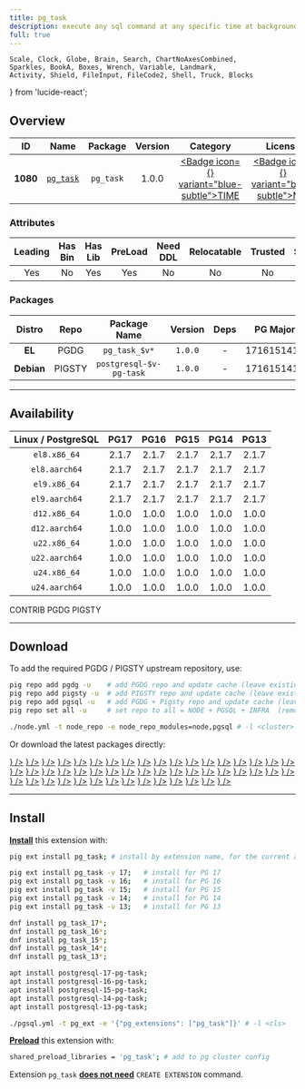 ```yaml
---
title: pg_task
description: execute any sql command at any specific time at background
full: true
---
```


    Scale, Clock, Globe, Brain, Search, ChartNoAxesCombined,
    Sparkles, BookA, Boxes, Wrench, Variable, Landmark,
    Activity, Shield, FileInput, FileCode2, Shell, Truck, Blocks
} from 'lucide-react';

## Overview

| <TooltipIconButton tooltip="Extension unique identifier" side="top">ID</TooltipIconButton> | <TooltipIconButton tooltip="Extension name" side="top">Name</TooltipIconButton> | <TooltipIconButton tooltip="Package name for installation" side="top">Package</TooltipIconButton> | <TooltipIconButton tooltip="Latest available extension version" side="top">Version</TooltipIconButton> | <TooltipIconButton tooltip="Extension category" side="top">Category</TooltipIconButton> | <TooltipIconButton tooltip="Open source license" side="top">License</TooltipIconButton> | <TooltipIconButton tooltip="Programming language" side="top">Lang</TooltipIconButton> |
|:--------:|:--------:|:----------:|:--------------:|:---------------------------------------:|:------------------------------------------------------:|:----:|
| **1080** | [`pg_task`](https://github.com/RekGRpth/pg_task) | `pg_task` | 1.0.0 | <a href="/ext/time" className="no-underline"><Badge icon={<Clock />} variant="blue-subtle">TIME</Badge></a> | <a href="/ext/list/license#mit" className="no-underline"><Badge icon={<Scale />} variant="blue-subtle">MIT</Badge></a> | <a href="/ext/list/lang#c"><Badge icon={<FileCode2 />} variant="blue-subtle">C</Badge></a> |

### Attributes

| <TooltipIconButton tooltip="The Primary Leading extension in the Package" side="top">Leading</TooltipIconButton> | <TooltipIconButton tooltip="Contains binary utils" side="top">Has Bin</TooltipIconButton> | <TooltipIconButton tooltip="Contains .so shared library files" side="top">Has Lib</TooltipIconButton> | <TooltipIconButton tooltip="Requires preloading via shared_preload_libraries" side="top">PreLoad</TooltipIconButton> | <TooltipIconButton tooltip="Requires CREATE EXTENSION DDL command" side="top">Need DDL</TooltipIconButton> | <TooltipIconButton tooltip="Can be installed in any schema" side="top">Relocatable</TooltipIconButton> | <TooltipIconButton tooltip="Can be created by non-superuser" side="top">Trusted</TooltipIconButton> | <TooltipIconButton tooltip="Schemas used by this extension" side="top">Schemas</TooltipIconButton> |
|:-------:|:-------:|:-------:|:-------:|:--------:|:-----------:|:-------:|:-------:|
| Yes | No | Yes | Yes | No | No | No | - |

### Packages

| <TooltipIconButton tooltip="Linux distribution family, EL or Debian" side="top">Distro</TooltipIconButton> | <TooltipIconButton tooltip="Package repository" side="top">Repo</TooltipIconButton> | <TooltipIconButton tooltip="The RPM/DEB Package Name Pattern (replace $v with real pg major)" side="top">Package Name</TooltipIconButton> | <TooltipIconButton tooltip="Latest package version" side="top">Version</TooltipIconButton> | <TooltipIconButton tooltip="RPM/DEB Package dependencies" side="top">Deps</TooltipIconButton> | <TooltipIconButton tooltip="Available in these PostgreSQL Major Versions" side="top">PG Major</TooltipIconButton> |
|:----------:|:--------:|:------------------------:|:-----------:|:------------:|:------------------:|
|   **EL**   | <Badge variant="blue-subtle"><span className="font-bold">PGDG</span></Badge> | `pg_task_$v*` | `1.0.0` | - | <Badge variant="green-subtle">17</Badge><Badge variant="green-subtle">16</Badge><Badge variant="green-subtle">15</Badge><Badge variant="green-subtle">14</Badge><Badge variant="green-subtle">13</Badge> |
| **Debian** | <Badge variant="amber-subtle"><span className="font-bold">PIGSTY</span></Badge> | `postgresql-$v-pg-task` | `1.0.0` | - | <Badge variant="green-subtle">17</Badge><Badge variant="green-subtle">16</Badge><Badge variant="green-subtle">15</Badge><Badge variant="green-subtle">14</Badge><Badge variant="green-subtle">13</Badge> |



------

## Availability

| <TooltipIconButton tooltip="Linux Distro Arch / PostgreSQL Major Version" side="top">Linux / PostgreSQL </TooltipIconButton> | **PG17** | **PG16** | **PG15** | **PG14** | **PG13** |
|:-----:|:-----:|:-----:|:-----:|:-----:|:-----:|
| `el8.x86_64` | <Badge variant="blue-subtle">2.1.7</Badge> | <Badge variant="blue-subtle">2.1.7</Badge> | <Badge variant="blue-subtle">2.1.7</Badge> | <Badge variant="blue-subtle">2.1.7</Badge> | <Badge variant="blue-subtle">2.1.7</Badge> |
| `el8.aarch64` | <Badge variant="blue-subtle">2.1.7</Badge> | <Badge variant="blue-subtle">2.1.7</Badge> | <Badge variant="blue-subtle">2.1.7</Badge> | <Badge variant="blue-subtle">2.1.7</Badge> | <Badge variant="blue-subtle">2.1.7</Badge> |
| `el9.x86_64` | <Badge variant="blue-subtle">2.1.7</Badge> | <Badge variant="blue-subtle">2.1.7</Badge> | <Badge variant="blue-subtle">2.1.7</Badge> | <Badge variant="blue-subtle">2.1.7</Badge> | <Badge variant="blue-subtle">2.1.7</Badge> |
| `el9.aarch64` | <Badge variant="blue-subtle">2.1.7</Badge> | <Badge variant="blue-subtle">2.1.7</Badge> | <Badge variant="blue-subtle">2.1.7</Badge> | <Badge variant="blue-subtle">2.1.7</Badge> | <Badge variant="blue-subtle">2.1.7</Badge> |
| `d12.x86_64` | <Badge variant="amber-subtle">1.0.0</Badge> | <Badge variant="amber-subtle">1.0.0</Badge> | <Badge variant="amber-subtle">1.0.0</Badge> | <Badge variant="amber-subtle">1.0.0</Badge> | <Badge variant="amber-subtle">1.0.0</Badge> |
| `d12.aarch64` | <Badge variant="amber-subtle">1.0.0</Badge> | <Badge variant="amber-subtle">1.0.0</Badge> | <Badge variant="amber-subtle">1.0.0</Badge> | <Badge variant="amber-subtle">1.0.0</Badge> | <Badge variant="amber-subtle">1.0.0</Badge> |
| `u22.x86_64` | <Badge variant="amber-subtle">1.0.0</Badge> | <Badge variant="amber-subtle">1.0.0</Badge> | <Badge variant="amber-subtle">1.0.0</Badge> | <Badge variant="amber-subtle">1.0.0</Badge> | <Badge variant="amber-subtle">1.0.0</Badge> |
| `u22.aarch64` | <Badge variant="amber-subtle">1.0.0</Badge> | <Badge variant="amber-subtle">1.0.0</Badge> | <Badge variant="amber-subtle">1.0.0</Badge> | <Badge variant="amber-subtle">1.0.0</Badge> | <Badge variant="amber-subtle">1.0.0</Badge> |
| `u24.x86_64` | <Badge variant="amber-subtle">1.0.0</Badge> | <Badge variant="amber-subtle">1.0.0</Badge> | <Badge variant="amber-subtle">1.0.0</Badge> | <Badge variant="amber-subtle">1.0.0</Badge> | <Badge variant="amber-subtle">1.0.0</Badge> |
| `u24.aarch64` | <Badge variant="amber-subtle">1.0.0</Badge> | <Badge variant="amber-subtle">1.0.0</Badge> | <Badge variant="amber-subtle">1.0.0</Badge> | <Badge variant="amber-subtle">1.0.0</Badge> | <Badge variant="amber-subtle">1.0.0</Badge> |

<Badge variant="green-subtle"><span className="font-black">CONTRIB</span></Badge> <Badge variant="blue-subtle"><span className="font-black">PGDG</span></Badge> <Badge variant="amber-subtle"><span className="font-black">PIGSTY</span></Badge>

------

## Download

To add the required PGDG / PIGSTY upstream repository, use:

```bash tab="pig"
pig repo add pgdg -u    # add PGDG repo and update cache (leave existing repos)
pig repo add pigsty -u  # add PIGSTY repo and update cache (leave existing repos)
pig repo add pgsql -u   # add PGDG + Pigsty repo and update cache (leave existing repos)
pig repo set all -u     # set repo to all = NODE + PGSQL + INFRA  (remove existing repos)
```
```bash tab="pigsty"
./node.yml -t node_repo -e node_repo_modules=node,pgsql # -l <cluster>
```

Or download the latest packages directly:

<Files>
    <Folder name="el8.x86_64">
        <a href="https://download.postgresql.org/pub/repos/yum/17/redhat/rhel-8-x86_64/pg_task_17-2.1.7-1PGDG.rhel8.x86_64.rpm"><File name="pg_task_17-2.1.7-1PGDG.rhel8.x86_64.rpm" icon={<Package className="text-emerald-500" />} /></a>
        <a href="https://download.postgresql.org/pub/repos/yum/16/redhat/rhel-8-x86_64/pg_task_16-2.1.7-1PGDG.rhel8.x86_64.rpm"><File name="pg_task_16-2.1.7-1PGDG.rhel8.x86_64.rpm" icon={<Package className="text-emerald-500" />} /></a>
        <a href="https://download.postgresql.org/pub/repos/yum/15/redhat/rhel-8-x86_64/pg_task_15-2.1.7-1PGDG.rhel8.x86_64.rpm"><File name="pg_task_15-2.1.7-1PGDG.rhel8.x86_64.rpm" icon={<Package className="text-emerald-500" />} /></a>
        <a href="https://download.postgresql.org/pub/repos/yum/14/redhat/rhel-8-x86_64/pg_task_14-2.1.7-1PGDG.rhel8.x86_64.rpm"><File name="pg_task_14-2.1.7-1PGDG.rhel8.x86_64.rpm" icon={<Package className="text-emerald-500" />} /></a>
        <a href="https://download.postgresql.org/pub/repos/yum/13/redhat/rhel-8-x86_64/pg_task_13-2.1.7-1PGDG.rhel8.x86_64.rpm"><File name="pg_task_13-2.1.7-1PGDG.rhel8.x86_64.rpm" icon={<Package className="text-emerald-500" />} /></a>
    </Folder>
    <Folder name="el8.aarch64">
        <a href="https://download.postgresql.org/pub/repos/yum/17/redhat/rhel-8-aarch64/pg_task_17-2.1.7-1PGDG.rhel8.aarch64.rpm"><File name="pg_task_17-2.1.7-1PGDG.rhel8.aarch64.rpm" icon={<Package className="text-orange-500" />} /></a>
        <a href="https://download.postgresql.org/pub/repos/yum/16/redhat/rhel-8-aarch64/pg_task_16-2.1.7-1PGDG.rhel8.aarch64.rpm"><File name="pg_task_16-2.1.7-1PGDG.rhel8.aarch64.rpm" icon={<Package className="text-orange-500" />} /></a>
        <a href="https://download.postgresql.org/pub/repos/yum/15/redhat/rhel-8-aarch64/pg_task_15-2.1.7-1PGDG.rhel8.aarch64.rpm"><File name="pg_task_15-2.1.7-1PGDG.rhel8.aarch64.rpm" icon={<Package className="text-orange-500" />} /></a>
        <a href="https://download.postgresql.org/pub/repos/yum/14/redhat/rhel-8-aarch64/pg_task_14-2.1.7-1PGDG.rhel8.aarch64.rpm"><File name="pg_task_14-2.1.7-1PGDG.rhel8.aarch64.rpm" icon={<Package className="text-orange-500" />} /></a>
        <a href="https://download.postgresql.org/pub/repos/yum/13/redhat/rhel-8-aarch64/pg_task_13-2.1.7-1PGDG.rhel8.aarch64.rpm"><File name="pg_task_13-2.1.7-1PGDG.rhel8.aarch64.rpm" icon={<Package className="text-orange-500" />} /></a>
    </Folder>
    <Folder name="el9.x86_64">
        <a href="https://download.postgresql.org/pub/repos/yum/17/redhat/rhel-9-x86_64/pg_task_17-2.1.7-1PGDG.rhel9.x86_64.rpm"><File name="pg_task_17-2.1.7-1PGDG.rhel9.x86_64.rpm" icon={<Package className="text-emerald-500" />} /></a>
        <a href="https://download.postgresql.org/pub/repos/yum/16/redhat/rhel-9-x86_64/pg_task_16-2.1.7-1PGDG.rhel9.x86_64.rpm"><File name="pg_task_16-2.1.7-1PGDG.rhel9.x86_64.rpm" icon={<Package className="text-emerald-500" />} /></a>
        <a href="https://download.postgresql.org/pub/repos/yum/15/redhat/rhel-9-x86_64/pg_task_15-2.1.7-1PGDG.rhel9.x86_64.rpm"><File name="pg_task_15-2.1.7-1PGDG.rhel9.x86_64.rpm" icon={<Package className="text-emerald-500" />} /></a>
        <a href="https://download.postgresql.org/pub/repos/yum/14/redhat/rhel-9-x86_64/pg_task_14-2.1.7-1PGDG.rhel9.x86_64.rpm"><File name="pg_task_14-2.1.7-1PGDG.rhel9.x86_64.rpm" icon={<Package className="text-emerald-500" />} /></a>
        <a href="https://download.postgresql.org/pub/repos/yum/13/redhat/rhel-9-x86_64/pg_task_13-2.1.7-1PGDG.rhel9.x86_64.rpm"><File name="pg_task_13-2.1.7-1PGDG.rhel9.x86_64.rpm" icon={<Package className="text-emerald-500" />} /></a>
    </Folder>
    <Folder name="el9.aarch64">
        <a href="https://download.postgresql.org/pub/repos/yum/17/redhat/rhel-9-aarch64/pg_task_17-2.1.7-1PGDG.rhel9.aarch64.rpm"><File name="pg_task_17-2.1.7-1PGDG.rhel9.aarch64.rpm" icon={<Package className="text-orange-500" />} /></a>
        <a href="https://download.postgresql.org/pub/repos/yum/16/redhat/rhel-9-aarch64/pg_task_16-2.1.7-1PGDG.rhel9.aarch64.rpm"><File name="pg_task_16-2.1.7-1PGDG.rhel9.aarch64.rpm" icon={<Package className="text-orange-500" />} /></a>
        <a href="https://download.postgresql.org/pub/repos/yum/15/redhat/rhel-9-aarch64/pg_task_15-2.1.7-1PGDG.rhel9.aarch64.rpm"><File name="pg_task_15-2.1.7-1PGDG.rhel9.aarch64.rpm" icon={<Package className="text-orange-500" />} /></a>
        <a href="https://download.postgresql.org/pub/repos/yum/14/redhat/rhel-9-aarch64/pg_task_14-2.1.7-1PGDG.rhel9.aarch64.rpm"><File name="pg_task_14-2.1.7-1PGDG.rhel9.aarch64.rpm" icon={<Package className="text-orange-500" />} /></a>
        <a href="https://download.postgresql.org/pub/repos/yum/13/redhat/rhel-9-aarch64/pg_task_13-2.1.7-1PGDG.rhel9.aarch64.rpm"><File name="pg_task_13-2.1.7-1PGDG.rhel9.aarch64.rpm" icon={<Package className="text-orange-500" />} /></a>
    </Folder>
    <Folder name="d12.x86_64">
        <a href="https://repo.pigsty.io/apt/pgsql/bookworm/pool/main/p/pg-task/postgresql-17-pg-task_1.0.0-3PIGSTY~bookworm_amd64.deb"><File name="postgresql-17-pg-task_1.0.0-3PIGSTY~bookworm_amd64.deb" icon={<Box className="text-emerald-500" />} /></a>
        <a href="https://repo.pigsty.io/apt/pgsql/bookworm/pool/main/p/pg-task/postgresql-16-pg-task_1.0.0-3PIGSTY~bookworm_amd64.deb"><File name="postgresql-16-pg-task_1.0.0-3PIGSTY~bookworm_amd64.deb" icon={<Box className="text-emerald-500" />} /></a>
        <a href="https://repo.pigsty.io/apt/pgsql/bookworm/pool/main/p/pg-task/postgresql-15-pg-task_1.0.0-3PIGSTY~bookworm_amd64.deb"><File name="postgresql-15-pg-task_1.0.0-3PIGSTY~bookworm_amd64.deb" icon={<Box className="text-emerald-500" />} /></a>
        <a href="https://repo.pigsty.io/apt/pgsql/bookworm/pool/main/p/pg-task/postgresql-14-pg-task_1.0.0-3PIGSTY~bookworm_amd64.deb"><File name="postgresql-14-pg-task_1.0.0-3PIGSTY~bookworm_amd64.deb" icon={<Box className="text-emerald-500" />} /></a>
        <a href="https://repo.pigsty.io/apt/pgsql/bookworm/pool/main/p/pg-task/postgresql-13-pg-task_1.0.0-3PIGSTY~bookworm_amd64.deb"><File name="postgresql-13-pg-task_1.0.0-3PIGSTY~bookworm_amd64.deb" icon={<Box className="text-emerald-500" />} /></a>
    </Folder>
    <Folder name="d12.aarch64">
        <a href="https://repo.pigsty.io/apt/pgsql/bookworm/pool/main/p/pg-task/postgresql-17-pg-task_1.0.0-3PIGSTY~bookworm_arm64.deb"><File name="postgresql-17-pg-task_1.0.0-3PIGSTY~bookworm_arm64.deb" icon={<Box className="text-orange-500" />} /></a>
        <a href="https://repo.pigsty.io/apt/pgsql/bookworm/pool/main/p/pg-task/postgresql-16-pg-task_1.0.0-3PIGSTY~bookworm_arm64.deb"><File name="postgresql-16-pg-task_1.0.0-3PIGSTY~bookworm_arm64.deb" icon={<Box className="text-orange-500" />} /></a>
        <a href="https://repo.pigsty.io/apt/pgsql/bookworm/pool/main/p/pg-task/postgresql-15-pg-task_1.0.0-3PIGSTY~bookworm_arm64.deb"><File name="postgresql-15-pg-task_1.0.0-3PIGSTY~bookworm_arm64.deb" icon={<Box className="text-orange-500" />} /></a>
        <a href="https://repo.pigsty.io/apt/pgsql/bookworm/pool/main/p/pg-task/postgresql-14-pg-task_1.0.0-3PIGSTY~bookworm_arm64.deb"><File name="postgresql-14-pg-task_1.0.0-3PIGSTY~bookworm_arm64.deb" icon={<Box className="text-orange-500" />} /></a>
        <a href="https://repo.pigsty.io/apt/pgsql/bookworm/pool/main/p/pg-task/postgresql-13-pg-task_1.0.0-3PIGSTY~bookworm_arm64.deb"><File name="postgresql-13-pg-task_1.0.0-3PIGSTY~bookworm_arm64.deb" icon={<Box className="text-orange-500" />} /></a>
    </Folder>
    <Folder name="u22.x86_64">
        <a href="https://repo.pigsty.io/apt/pgsql/jammy/pool/main/p/pg-task/postgresql-17-pg-task_1.0.0-3PIGSTY~jammy_amd64.deb"><File name="postgresql-17-pg-task_1.0.0-3PIGSTY~jammy_amd64.deb" icon={<Box className="text-emerald-500" />} /></a>
        <a href="https://repo.pigsty.io/apt/pgsql/jammy/pool/main/p/pg-task/postgresql-16-pg-task_1.0.0-3PIGSTY~jammy_amd64.deb"><File name="postgresql-16-pg-task_1.0.0-3PIGSTY~jammy_amd64.deb" icon={<Box className="text-emerald-500" />} /></a>
        <a href="https://repo.pigsty.io/apt/pgsql/jammy/pool/main/p/pg-task/postgresql-15-pg-task_1.0.0-3PIGSTY~jammy_amd64.deb"><File name="postgresql-15-pg-task_1.0.0-3PIGSTY~jammy_amd64.deb" icon={<Box className="text-emerald-500" />} /></a>
        <a href="https://repo.pigsty.io/apt/pgsql/jammy/pool/main/p/pg-task/postgresql-14-pg-task_1.0.0-3PIGSTY~jammy_amd64.deb"><File name="postgresql-14-pg-task_1.0.0-3PIGSTY~jammy_amd64.deb" icon={<Box className="text-emerald-500" />} /></a>
        <a href="https://repo.pigsty.io/apt/pgsql/jammy/pool/main/p/pg-task/postgresql-13-pg-task_1.0.0-3PIGSTY~jammy_amd64.deb"><File name="postgresql-13-pg-task_1.0.0-3PIGSTY~jammy_amd64.deb" icon={<Box className="text-emerald-500" />} /></a>
    </Folder>
    <Folder name="u22.aarch64">
        <a href="https://repo.pigsty.io/apt/pgsql/jammy/pool/main/p/pg-task/postgresql-17-pg-task_1.0.0-3PIGSTY~jammy_arm64.deb"><File name="postgresql-17-pg-task_1.0.0-3PIGSTY~jammy_arm64.deb" icon={<Box className="text-orange-500" />} /></a>
        <a href="https://repo.pigsty.io/apt/pgsql/jammy/pool/main/p/pg-task/postgresql-16-pg-task_1.0.0-3PIGSTY~jammy_arm64.deb"><File name="postgresql-16-pg-task_1.0.0-3PIGSTY~jammy_arm64.deb" icon={<Box className="text-orange-500" />} /></a>
        <a href="https://repo.pigsty.io/apt/pgsql/jammy/pool/main/p/pg-task/postgresql-15-pg-task_1.0.0-3PIGSTY~jammy_arm64.deb"><File name="postgresql-15-pg-task_1.0.0-3PIGSTY~jammy_arm64.deb" icon={<Box className="text-orange-500" />} /></a>
        <a href="https://repo.pigsty.io/apt/pgsql/jammy/pool/main/p/pg-task/postgresql-14-pg-task_1.0.0-3PIGSTY~jammy_arm64.deb"><File name="postgresql-14-pg-task_1.0.0-3PIGSTY~jammy_arm64.deb" icon={<Box className="text-orange-500" />} /></a>
        <a href="https://repo.pigsty.io/apt/pgsql/jammy/pool/main/p/pg-task/postgresql-13-pg-task_1.0.0-3PIGSTY~jammy_arm64.deb"><File name="postgresql-13-pg-task_1.0.0-3PIGSTY~jammy_arm64.deb" icon={<Box className="text-orange-500" />} /></a>
    </Folder>
    <Folder name="u24.x86_64">
        <a href="https://repo.pigsty.io/apt/pgsql/noble/pool/main/p/pg-task/postgresql-17-pg-task_1.0.0-3PIGSTY~noble_amd64.deb"><File name="postgresql-17-pg-task_1.0.0-3PIGSTY~noble_amd64.deb" icon={<Box className="text-emerald-500" />} /></a>
        <a href="https://repo.pigsty.io/apt/pgsql/noble/pool/main/p/pg-task/postgresql-16-pg-task_1.0.0-3PIGSTY~noble_amd64.deb"><File name="postgresql-16-pg-task_1.0.0-3PIGSTY~noble_amd64.deb" icon={<Box className="text-emerald-500" />} /></a>
        <a href="https://repo.pigsty.io/apt/pgsql/noble/pool/main/p/pg-task/postgresql-15-pg-task_1.0.0-3PIGSTY~noble_amd64.deb"><File name="postgresql-15-pg-task_1.0.0-3PIGSTY~noble_amd64.deb" icon={<Box className="text-emerald-500" />} /></a>
        <a href="https://repo.pigsty.io/apt/pgsql/noble/pool/main/p/pg-task/postgresql-14-pg-task_1.0.0-3PIGSTY~noble_amd64.deb"><File name="postgresql-14-pg-task_1.0.0-3PIGSTY~noble_amd64.deb" icon={<Box className="text-emerald-500" />} /></a>
        <a href="https://repo.pigsty.io/apt/pgsql/noble/pool/main/p/pg-task/postgresql-13-pg-task_1.0.0-3PIGSTY~noble_amd64.deb"><File name="postgresql-13-pg-task_1.0.0-3PIGSTY~noble_amd64.deb" icon={<Box className="text-emerald-500" />} /></a>
    </Folder>
    <Folder name="u24.aarch64">
        <a href="https://repo.pigsty.io/apt/pgsql/noble/pool/main/p/pg-task/postgresql-17-pg-task_1.0.0-3PIGSTY~noble_arm64.deb"><File name="postgresql-17-pg-task_1.0.0-3PIGSTY~noble_arm64.deb" icon={<Box className="text-orange-500" />} /></a>
        <a href="https://repo.pigsty.io/apt/pgsql/noble/pool/main/p/pg-task/postgresql-16-pg-task_1.0.0-3PIGSTY~noble_arm64.deb"><File name="postgresql-16-pg-task_1.0.0-3PIGSTY~noble_arm64.deb" icon={<Box className="text-orange-500" />} /></a>
        <a href="https://repo.pigsty.io/apt/pgsql/noble/pool/main/p/pg-task/postgresql-15-pg-task_1.0.0-3PIGSTY~noble_arm64.deb"><File name="postgresql-15-pg-task_1.0.0-3PIGSTY~noble_arm64.deb" icon={<Box className="text-orange-500" />} /></a>
        <a href="https://repo.pigsty.io/apt/pgsql/noble/pool/main/p/pg-task/postgresql-14-pg-task_1.0.0-3PIGSTY~noble_arm64.deb"><File name="postgresql-14-pg-task_1.0.0-3PIGSTY~noble_arm64.deb" icon={<Box className="text-orange-500" />} /></a>
        <a href="https://repo.pigsty.io/apt/pgsql/noble/pool/main/p/pg-task/postgresql-13-pg-task_1.0.0-3PIGSTY~noble_arm64.deb"><File name="postgresql-13-pg-task_1.0.0-3PIGSTY~noble_arm64.deb" icon={<Box className="text-orange-500" />} /></a>
    </Folder>
</Files>

------

## Install

[**Install**](/docs/pgsql/extension/install) this extension with:

```bash tab="pig"
pig ext install pg_task; # install by extension name, for the current active PG version

pig ext install pg_task -v 17;   # install for PG 17
pig ext install pg_task -v 16;   # install for PG 16
pig ext install pg_task -v 15;   # install for PG 15
pig ext install pg_task -v 14;   # install for PG 14
pig ext install pg_task -v 13;   # install for PG 13
```
```bash tab="yum" 
dnf install pg_task_17*;
dnf install pg_task_16*;
dnf install pg_task_15*;
dnf install pg_task_14*;
dnf install pg_task_13*;
```
```bash tab="apt" 
apt install postgresql-17-pg-task;
apt install postgresql-16-pg-task;
apt install postgresql-15-pg-task;
apt install postgresql-14-pg-task;
apt install postgresql-13-pg-task;
```
```bash tab="ansible"
./pgsql.yml -t pg_ext -e '{"pg_extensions": ["pg_task"]}' # -l <cls>
```

[**Preload**](/docs/pgsql/extension/load) this extension with:

```bash
shared_preload_libraries = 'pg_task'; # add to pg cluster config
```

Extension `pg_task` [**does not need**](/docs/pgsql/extension/create#list-of-extensions-without-ddl) `CREATE EXTENSION` command.


